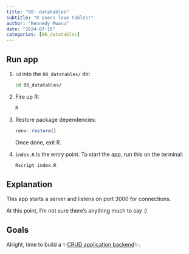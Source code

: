 ```yaml
---
title: "08: datatables"
subtitle: "R users love tables!"
author: "Kennedy Mwavu"
date: "2024-07-10"
categories: [08_datatables]
---
```


## Run app

1. `cd` into the `08_datatables/` dir:

    ```bash
    cd 08_datatables/
    ```

1. Fire up R:
    
    ```bash
    R
    ```

1. Restore package dependencies:
    
    ```r
    renv::restore()
    ```

    Once done, exit R.
1. `index.R` is the entry point. To start the app, run this on the terminal:
    
    ```bash
    Rscript index.R
    ```

## Explanation

This app starts a server and listens on port 3000 for connections.

At this point, I'm not sure there's anything much to say :)

## Goals

Alright, time to build a ✨[CRUD application backend](../09_goals/index.qmd)✨.
